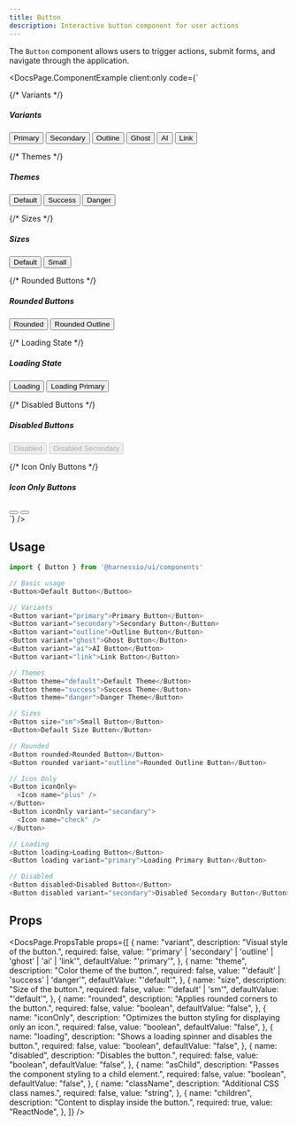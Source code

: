 ```yaml
---
title: Button
description: Interactive button component for user actions
---
```


The `Button` component allows users to trigger actions, submit forms, and navigate through the application.


<DocsPage.ComponentExample
  client:only
  code={`<div className="flex flex-col gap-8">
  {/* Variants */}
  <div>
    <h5 className="text-lg font-semibold mb-3">Variants</h5>
    <div className="flex flex-wrap items-end gap-3">
      <Button variant="primary">Primary</Button>
      <Button variant="secondary">Secondary</Button>
      <Button variant="outline">Outline</Button>
      <Button variant="ghost">Ghost</Button>
      <Button variant="ai">AI</Button>
      <Button variant="link">Link</Button>
    </div>
  </div>

{/* Themes */}

<div>
  <h5 className="text-lg font-semibold mb-3">Themes</h5>
  <div className="flex flex-wrap items-end gap-3">
    <Button theme="default">Default</Button>
    <Button theme="success">Success</Button>
    <Button theme="danger">Danger</Button>
  </div>
</div>

{/* Sizes */}

<div>
  <h5 className="text-lg font-semibold mb-3">Sizes</h5>
  <div className="flex flex-wrap items-end gap-3">
    <Button>Default</Button>
    <Button size="sm">Small</Button>
  </div>
</div>

{/* Rounded Buttons */}

<div>
  <h5 className="text-lg font-semibold mb-3">Rounded Buttons</h5>
  <div className="flex flex-wrap items-end gap-3">
    <Button rounded>Rounded</Button>
    <Button rounded variant="outline">
      Rounded Outline
    </Button>
  </div>
</div>

{/* Loading State */}

<div>
  <h5 className="text-lg font-semibold mb-3">Loading State</h5>
  <div className="flex flex-wrap items-end gap-3">
    <Button loading>Loading</Button>
    <Button loading variant="primary">
      Loading Primary
    </Button>
  </div>
</div>

{/* Disabled Buttons */}

<div>
  <h5 className="text-lg font-semibold mb-3">Disabled Buttons</h5>
  <div className="flex flex-wrap items-end gap-3">
    <Button disabled>Disabled</Button>
    <Button disabled variant="secondary">
      Disabled Secondary
    </Button>
  </div>
</div>

{/* Icon Only Buttons */}

<div>
  <h5 className="text-lg font-semibold mb-3">Icon Only Buttons</h5>
  <div className="flex flex-wrap items-end gap-3">
    <Button iconOnly>
      <Icon name="plus" />
    </Button>
    <Button iconOnly variant="secondary">
      <Icon name="branch" />
    </Button>
  </div>
</div>

</div>`}
/>

## Usage

```typescript jsx
import { Button } from '@harnessio/ui/components'

// Basic usage
<Button>Default Button</Button>

// Variants
<Button variant="primary">Primary Button</Button>
<Button variant="secondary">Secondary Button</Button>
<Button variant="outline">Outline Button</Button>
<Button variant="ghost">Ghost Button</Button>
<Button variant="ai">AI Button</Button>
<Button variant="link">Link Button</Button>

// Themes
<Button theme="default">Default Theme</Button>
<Button theme="success">Success Theme</Button>
<Button theme="danger">Danger Theme</Button>

// Sizes
<Button size="sm">Small Button</Button>
<Button>Default Size Button</Button>

// Rounded
<Button rounded>Rounded Button</Button>
<Button rounded variant="outline">Rounded Outline Button</Button>

// Icon Only
<Button iconOnly>
  <Icon name="plus" />
</Button>
<Button iconOnly variant="secondary">
  <Icon name="check" />
</Button>

// Loading
<Button loading>Loading Button</Button>
<Button loading variant="primary">Loading Primary Button</Button>

// Disabled
<Button disabled>Disabled Button</Button>
<Button disabled variant="secondary">Disabled Secondary Button</Button>
```

## Props

<DocsPage.PropsTable
  props={[
    {
      name: "variant",
      description: "Visual style of the button.",
      required: false,
      value: "'primary' | 'secondary' | 'outline' | 'ghost' | 'ai' | 'link'",
      defaultValue: "'primary'",
    },
    {
      name: "theme",
      description: "Color theme of the button.",
      required: false,
      value: "'default' | 'success' | 'danger'",
      defaultValue: "'default'",
    },
    {
      name: "size",
      description: "Size of the button.",
      required: false,
      value: "'default' | 'sm'",
      defaultValue: "'default'",
    },
    {
      name: "rounded",
      description: "Applies rounded corners to the button.",
      required: false,
      value: "boolean",
      defaultValue: "false",
    },
    {
      name: "iconOnly",
      description: "Optimizes the button styling for displaying only an icon.",
      required: false,
      value: "boolean",
      defaultValue: "false",
    },
    {
      name: "loading",
      description: "Shows a loading spinner and disables the button.",
      required: false,
      value: "boolean",
      defaultValue: "false",
    },
    {
      name: "disabled",
      description: "Disables the button.",
      required: false,
      value: "boolean",
      defaultValue: "false",
    },
    {
      name: "asChild",
      description: "Passes the component styling to a child element.",
      required: false,
      value: "boolean",
      defaultValue: "false",
    },
    {
      name: "className",
      description: "Additional CSS class names.",
      required: false,
      value: "string",
    },
    {
      name: "children",
      description: "Content to display inside the button.",
      required: true,
      value: "ReactNode",
    },
  ]}
/>
